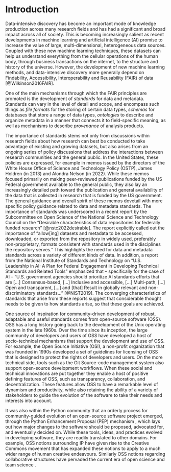 # Introduction

Data-intensive discovery has become an important mode of knowledge production
across many research fields and has had a significant and broad impact across
all of society. This is becoming increasingly salient as recent developments in
machine learning and artificial intelligence (AI) promise to increase the value
of large, multi-dimensional, heterogeneous data sources. Coupled with these new
machine learning techniques, these datasets can help us understand everything
from the cellular operations of the human body, through business transactions
on the internet, to the structure and history of the universe. However, the
development of new machine learning methods, and data-intensive discovery more
generally depend on Findability, Accessibility, Interoperability and
Reusability (FAIR) of data [@Wilkinson2016FAIR].

One of the main mechanisms through which the FAIR principles are promoted is the
development of *standards* for data and metadata. Standards can vary in
the level of detail and scope, and encompass such things as *file formats*
for the storing of certain data types, *schemas* for databases that store
a range of data types, *ontologies* to describe and organize metadata in a
manner that connects it to field-specific meaning, as well as mechanisms to
describe *provenance* of analysis products.

The importance of standards stems not only from discussions within research
fields about how research can best be conducted to take advantage of existing
and growing datasets, but also arises from an ongoing series of policy
discussions that address the interactions between research communities and the
general public. In the United States, these policies are expressed, for example
in memos issued by the directors of the White House Office of Science and
Technology Policy (OSTP), James Holdren (in 2013) and Alondra Nelson (in 2022).
While these memos focused primarily on making peer-reviewed publications funded
by the US Federal government available to the general public, they also lay an
increasingly detailed path toward the publication and general availability of
the data that is collected in research that is funded by the US government. The
general guidance and overall spirit of these memos dovetail with more specific
policy guidance related to data and metadata standards. The importance of
standards was underscored in a recent report by the Subcommittee on Open
Science of the National Science and Technology Council on the "Desirable
characteristics of data repositories for federally funded research"
[@nstc2022desirable]. The report explicitly called out the importance of
"allow[ing] datasets and metadata to be accessed, downloaded, or exported from
the repository in widely used, preferably non-proprietary, formats consistent
with standards used in the disciplines the repository serves." This highlights
the need for data and metadata standards across a variety of different kinds of
data. In addition, a report from the National Institute of Standards and
Technology on "U.S. Leadership in AI: A Plan for Federal Engagement in
Developing Technical Standards and Related Tools" emphasized that --
specifically for the case of AI -- "U.S. government agencies should prioritize
AI standards efforts that are [...] Consensus-based, [...] Inclusive and
accessible, [...] Multi-path, [...] Open and transparent, [...] and [that]
Result in globally relevant and non-discriminatory standards..." [@NIST2019].
The converging characteristics of standards that arise from these reports
suggest that considerable thought needs to be given to how standards arise, so
that these goals are achieved.

One source of inspiration for community-driven development of robust, adaptable
and useful standards comes from open-source software (OSS). OSS has a long
history going back to the development of the Unix operating system in the late
1960s. Over the time since its inception, the large community of developers and
users of OSS have developed a host of socio-technical mechanisms that support
the development and use of OSS. For example, the Open Source Initiative (OSI),
a non-profit organization that was founded in 1990s developed a set of
guidelines for licensing of OSS that is designed to protect the rights of
developers and users. On the more technical side, tools such as the Git
Source-code management system also support open-source development workflows.
When these social and technical innovations are put together they enable a host
of positive defining features of OSS, such as transparency, collaboration, and
decentralization. These features allow OSS to have a remarkable level of
dynamism and productivity, while also retaining the ability of a variety of
stakeholders to guide the evolution of the software to take their needs and
interests into account.


It was also within the Python community that an orderly process for
community-guided evolution of an open-source software project emerged, through
the Python Enhancement Proposal (PEP) mechanism \cite{Warsaw2000PEP1}, which
lays out how major changes to the software should be proposed, advocated for,
and eventually decided on. While these tools, ideas, and practices evolved in
developing software, they are readily translated to other domains. For example,
OSS notions surrounding IP have given rise to the Creative Commons movement
that has expanded these notions to apply to a much wider range of human
creative endeavours. Similarly OSS notions regarding collaborative structures
have pervaded the current era of open science and team science
\cite{Baumgartner2023TeamScience, Koch2016TeamScience}.


